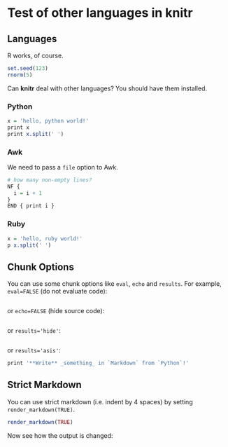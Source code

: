# Test of other languages in knitr

## Languages

R works, of course.

``` r
set.seed(123)
rnorm(5)
```

Can **knitr** deal with other languages? You should have them installed.

### Python

``` r
x = 'hello, python world!'
print x
print x.split(' ')
```

### Awk

We need to pass a `file` option to Awk.

``` r
# how many non-empty lines?
NF {
  i = i + 1
}
END { print i }
```

### Ruby

``` r
x = 'hello, ruby world!'
p x.split(' ')
```

## Chunk Options

You can use some chunk options like `eval`, `echo` and `results`. For example, `eval=FALSE` (do not evaluate code):

```r
```

or `echo=FALSE` (hide source code):

```r
```

or `results='hide'`:

```r
```

or `results='asis'`:

```r
print '**Write** _something_ in `Markdown` from `Python`!'
```

## Strict Markdown

You can use strict markdown (i.e. indent by 4 spaces) by setting `render_markdown(TRUE)`.

```r
render_markdown(TRUE)
```

Now see how the output is changed:

```r
```

